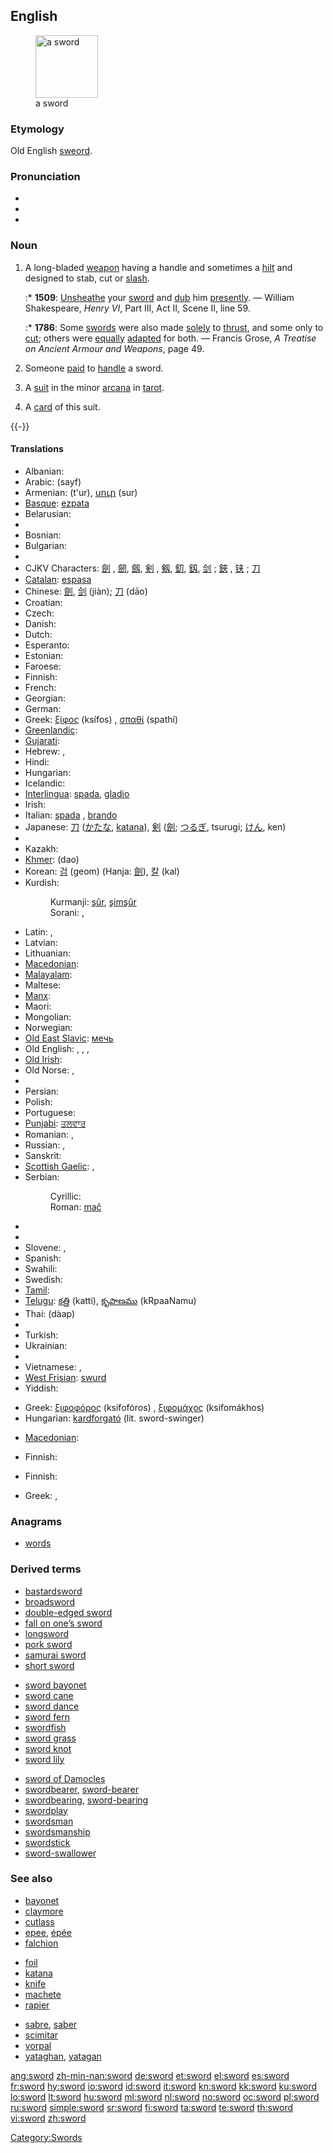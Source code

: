 {{wikipedia}}
{{also|s-word}}
==English==
[[Image:Estoque_1480_dC..jpg|thumb|right|100px|a sword]]

===Etymology===
Old English [[sweord]].

===Pronunciation===
* {{IPA|/sɔ:d/|/soʊrd/}}
* {{audio|en-us-sword.ogg|Audio (US)}}
* {{rhymes|ɔː(r)d}}

===Noun===
{{en-noun}}

# {{context|Weapon}} A long-bladed [[weapon]] having a handle and sometimes a [[hilt]] and designed to stab, cut or [[slash]]. <!-- This is encyclopedic: It was sheathed in a [[scabbard]]. It was originally a [[melée]] weapon that was used in serious combat, but now is mostly used in sports and for ceremonies, and is viewed as one of the most noble weapons.-->
#:* '''1509''': [[unsheathe|Unsheathe]] your [[sword]] and [[dub]] him [[presently]]. — William Shakespeare, ''Henry VI'', Part III, Act II, Scene II, line 59.
#:* '''1786''': Some [[sword]]s were also made [[solely]] to [[thrust]], and some only to [[cut]]; others were [[equally]] [[adapt]]ed for both. — Francis Grose, ''A Treatise on Ancient Armour and Weapons'', page 49.
# Someone [[paid]] to [[handle]] a sword.
# {{context|tarot}} A [[suit]] in the minor [[arcana]] in [[tarot]].
# {{context|tarot}} A [[card]] of this suit.
{{-}}

====Translations====
{{trans-top|weapon}}
* Albanian: {{t-|sq|shpatë|xs=Albanian}}
* Arabic: {{Arab|[[سيف]]}} (sayf) {{m}}
* Armenian: {{t-|hy|թուր}} (t'ur), [[սուր]] (sur)
* [[Basque]]: [[ezpata]]
* Belarusian: {{t-|be|шабля|f|tr=šablia|xs=Belarusian}}
* {{trreq|Bengali}}
* Bosnian: {{t-|bs|mač|m}}
* Bulgarian: {{t+|bg|меч|m|tr=meč}}
* {{trreq|Burmese}}
* CJKV Characters: [[劍]]<!--zh/ja trad-->, [[劒]], [[劔]], [[剣]]<!--ja simp-->, [[剱]], [[釖]], [[釼]], [[剑]]<!--zh simp-->; [[鋏]]<!--zh trad/ja-->, [[铗]]<!--zh simp-->; [[刀]]
* [[Catalan]]: [[espasa]] {{f}}
* Chinese: [[劍]], [[剑]] (jiàn); [[刀]] (dāo)
* Croatian: {{t-|hr|mač|m}}
* Czech: {{t-|cs|meč|m}}
* Danish: {{t-|da|sværd|c}}
* Dutch: {{t+|nl|zwaard|n}}
* Esperanto: {{t|eo|glavo}}
* Estonian: {{t-|et|mõõk}}
* Faroese: {{t-|fo|svørð|n|xs=Faroese}}
* Finnish: {{t+|fi|miekka}}
* French: {{t+|fr|épée|f}}
* Georgian: {{t-|ka|ხმალი|tr=xmali|sc=Geor|xs=Georgian}}
* German: {{t+|de|Schwert|n}}
* Greek: [[ξίφος]] (ksífos) {{n}}, [[σπαθί]] (spathí) {{n}}
* [[Greenlandic]]: {{t-|kl|pana|xs=Greenlandic}}
* [[Gujarati]]: {{t+|gu|તલવાર|sc=Gujr|xs=Gujarati}}
* Hebrew: {{he-translation|חרב|kherev}} {{m}}, {{he-translation|סיף|sayif}} {{m}}
* Hindi: {{t-|hi|तलवार|xs=Hindi}}
* Hungarian: {{t+|hu|kard}}
* Icelandic: {{t+|is|sverð|m}}
* [[Interlingua]]: [[spada]], [[gladio]]
* Irish: {{t-|ga|claíomh|m|xs=Irish}}
* Italian: [[spada]] {{f}}, [[brando]] {{m}} {{italbrac|poetic}}
* Japanese: [[刀]] ([[かたな]], [[katana]]), [[剣]] ([[劍]]; [[つるぎ]], tsurugi; [[けん]], ken)
* {{trreq|Kannada}}
* Kazakh: {{t|kk|қылыш|tr=qılış|sc=Cyrl|xs=Kazakh}}
* [[Khmer]]: {{Khmr|[[ដាវ]]}} (dao)
* Korean: [[검]] (geom) (Hanja: [[劍#Korean|劍]]), [[칼]] (kal)<!--the latter seems to be a native word and therefore has no Hanja-->
* Kurdish:
*: Kurmanji: [[şûr]], [[şimşûr]] {{g|Kurdish}}
*: Sorani: {{t|ku|شمشێر|tr=shimshaer|sc=ku-Arab}}, {{t|ku|شێر|tr=shaer|sc=ku-Arab}}
{{trans-mid}}
* Latin: {{t+|la|gladius|m}}, {{t-|la|spatha|f}}
* Latvian: {{t-|lv|zobens|m|xs=Latvian}}
* Lithuanian: {{t+|lt|kalavijas|m|xs=Lithuanian}}
* [[Macedonian]]: {{t-|mk|меч|m|tr=meč}}
* [[Malayalam]]: {{t-|ml|വാള്|sc=Mlym|xs=Malayalam}}
* Maltese: {{t-|mt|sejf|xs=Maltese}}
* [[Manx]]: {{t-|gv|cliwe|f|xs=Manx}}
* Maori: {{t-|mi|hoari|xs=Maori}}
* Mongolian: {{t|mn|сэлэм|tr=selem|sc=Cyrl}}
* Norwegian: {{t+|no|sverd|n}}
* [[Old East Slavic]]: [[мечь]] {{m}}
* Old English: {{t-|ang|sweord|n|xs=Old English}}, {{t-|ang|bil|n|xs=Old English}}, {{t-|ang|mece|m|alt=mēċe|xs=Old English}}, {{t-|ang|secg|m|xs=Old English}}
* [[Old Irish]]: {{tø|sga|claideb|m|xs=Old Irish}}
* Old Norse: {{tø|non|mækir|m|xs=Old Norse}}, {{tø|non|sverð|n|xs=Old Norse}}
* {{trreq|Oriya}}
* Persian: {{t+|fa|شمشیر|tr=šamšir|xs=Persian}}
* Polish: {{t+|pl|miecz|m}}
* Portuguese: {{t+|pt|espada|f}}
* [[Punjabi]]: [[ਤਲਵਾਰ]]
* Romanian: {{t+|ro|sabie|f}}, {{t+|ro|spadă|f}}
* Russian: {{t+|ru|меч|m|tr=meč}}, {{t+|ru|шпага|f|tr=špága}}
* Sanskrit: {{t-|sa|कृपाण|xs=Sanskrit}}
* [[Scottish Gaelic]]: {{t-|gd|claidheamh|m|xs=Scottish Gaelic}}, {{t-|gd|slaighre|f|xs=Scottish Gaelic}}
* Serbian:
*: Cyrillic: {{t-|sr|мач|m|sc=Cyrl}}
*: Roman: [[mač#Serbian|mač]] {{m}}
* {{trreq|Sinhalese}}
* {{trreq|Slovak}}
* Slovene: {{t+|sl|meč|m}}, {{t+|sl|sablja|f}}
* Spanish: {{t+|es|espada|f}}
* Swahili: {{t-|sw|upanga|xs=Swahili}}
* Swedish: {{t+|sv|svärd|c}}
* [[Tamil]]: {{t+|ta|வாள்|xs=Tamil}}
* [[Telugu]]: [[కత్తి]] (katti), [[కృపాణము]] (kRpaaNamu)
* Thai: {{Thai|[[ดาบ]]}} (dàap)
* {{trreq|Tibetan}}
* Turkish: {{t+|tr|kılıç}}
* Ukrainian: {{t-|uk|меч|g=g|xs=Ukrainian}}
* {{trreq|Urdu}}
* Vietnamese: {{t+|vi|gươm|xs=Vietnamese}}, {{t+|vi|kiếm|xs=Vietnamese}}
* [[West Frisian]]: [[swurd]] {{n}}
* Yiddish: {{t-|yi|שווערד|f|tr=shverd|xs=Yiddish}}
{{trans-bottom}}

{{trans-top|one who handles a sword}}
* Greek: [[ξιφοφόρος]] (ksifofóros) {{m}}, [[ξιφομάχος]] (ksifomákhos) {{m}}
* Hungarian: [[kardforgató]] (lit. sword-swinger)
{{trans-mid}}
* [[Macedonian]]: {{t-|mk|мечувалец|m|tr=mečuválec}}
{{trans-bottom}}

{{trans-top|suit in tarot}}
* Finnish: {{t-|fi|miekat|p}}
{{trans-mid}}
{{trans-bottom}}

{{trans-top|card of this suit}}
* Finnish: {{t+|fi|miekka}}
{{trans-mid}}
* Greek: {{t+|el|σπαθί|n}}, {{t+|el|σπαθιά|p}}
{{trans-bottom}}

===Anagrams===
* [[words]]

===Derived terms===
{{top3}}
* [[bastardsword]]
* [[broadsword]]
* [[double-edged sword]]
* [[fall on one's sword|fall on one’s sword]]
* [[longsword]]
* [[pork sword]]
* [[samurai sword]]
* [[short sword]]
{{mid3}}
* [[sword bayonet]]
* [[sword cane]]
* [[sword dance]]
* [[sword fern]]
* [[swordfish]]
* [[sword grass]]
* [[sword knot]]
* [[sword lily]]
{{mid3}}
* [[sword of Damocles]]
* [[swordbearer]], [[sword-bearer]]
* [[swordbearing]], [[sword-bearing]]
* [[swordplay]]
* [[swordsman]]
* [[swordsmanship]]
* [[swordstick]]
* [[sword-swallower]]
<!-- vorpal sword -->
{{bottom3}}

===See also===
{{top3}}
* [[bayonet]]
* [[claymore]]
* [[cutlass]]
* [[epee]], [[épée]]
* [[falchion]]
{{mid3}}
* [[foil]]
* [[katana]]
* [[knife]]
* [[machete]]
* [[rapier]]
{{mid3}}
* [[sabre]], [[saber]]
* [[scimitar]]
* [[vorpal]]
* [[yataghan]], [[yatagan]]
{{bottom3}}

[[Category:Swords]]

[[ang:sword]]
[[zh-min-nan:sword]]
[[de:sword]]
[[et:sword]]
[[el:sword]]
[[es:sword]]
[[fr:sword]]
[[hy:sword]]
[[io:sword]]
[[id:sword]]
[[it:sword]]
[[kn:sword]]
[[kk:sword]]
[[ku:sword]]
[[lo:sword]]
[[lt:sword]]
[[hu:sword]]
[[ml:sword]]
[[nl:sword]]
[[no:sword]]
[[oc:sword]]
[[pl:sword]]
[[ru:sword]]
[[simple:sword]]
[[sr:sword]]
[[fi:sword]]
[[ta:sword]]
[[te:sword]]
[[th:sword]]
[[vi:sword]]
[[zh:sword]]